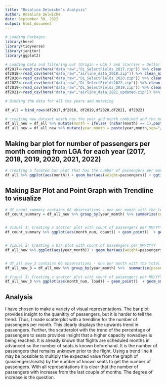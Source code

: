 ```yaml
---
title: "Rosalina Delwiche's Analysis"
author: Rosalina Delwiche
date: September 30, 2022
output: html_document
---
```



```r
# Loading Packages
library(here)
library(tidyverse)
library(janitor)
library(ggplot2)
```

```r
# Loading Data and filtering out (Origin = LGA ) and (Carrier = Delta)
df2017<-read_csv(here("data_raw","DL_SelectFields_2017.zip")) %>% clean_names() %>% filter(passengers>0,origin=="LGA", unique_carrier_name == "Delta Air Lines Inc.") 
df2018<-read_csv(here("data_raw","airline_data_2018.zip")) %>% clean_names() %>% filter(passengers>0,origin=="LGA",  unique_carrier_name == "Delta Air Lines Inc.") 
df2020<-read_csv(here("data_raw","DL_SelectFields_2020.zip")) %>% clean_names()  %>% filter(passengers>0,origin=="LGA", unique_carrier_name == "Delta Air Lines Inc.") 
df2022<-read_csv(here("data_raw","DL_SelectFields2022.zip")) %>% clean_names()  %>% filter(passengers>0,origin=="LGA", unique_carrier_name == "Delta Air Lines Inc.") 
df2019<-read_csv(here("data_raw","DL_SelectFields_2019.zip")) %>% clean_names() %>% filter(passengers>0,origin=="LGA", unique_carrier_name == "Delta Air Lines Inc.") 
df2021<-read_csv(here("data_raw","airline_data_2021_updated.zip")) %>% clean_names() %>% filter(passengers>0,origin=="LGA", unique_carrier_name == "Delta Air Lines Inc.") 
```


```r
# Binding the data for all the years and mutating

df_all = bind_rows(df2017,df2018, df2019,df2020,df2021, df2022)

# creating new dataset which has the year and month combined and the month since 01/2018
df_all_new = df_all %>% mutate(month = ifelse( (nchar(month) == 1),paste0("0", month), month))
df_all_new = df_all_new %>% mutate(year_month = paste(year,month,sep="/"))

```

## Making bar plot for number of passengers per month coming from LGA for each year (2017, 2018, 2019, 2020, 2021, 2022)
```r
# creating a faceted bar plot that has the number of passengers per month for each 
df_all %>% ggplot(aes(month)) + geom_bar(aes(weight=passengers)) + ggtitle("Passenger Count per Month") + facet_wrap(~year)
```

## Making Bar Plot and Point Graph with Trendline to visualize 
```r

# df_count_summary contains 66 observations - one per month with the total number of passengers
df_count_summary = df_all_new %>% group_by(year_month) %>% summarize(count = sum(passengers)) %>%  ungroup() %>% mutate(month_num=c(1:66))


# Visual 1: Creating a scatter plot with count of passengers per MM/YYYY with trend line 
df_count_summary %>% ggplot(aes(month_num, count)) + geom_point()  + geom_smooth(method = "auto") +ggtitle("Passenger Count per Month for Delta Airlines") +  xlab("Month Since Janurary 2017") + ylab("Passenger Count")


# Visual 2: Creating a bar plot with count of passengers per MM/YYYY
df_all_new %>% ggplot(aes(year_month)) + geom_bar(aes(weight=passengers)) +  ggtitle("Passenger Count per Month for Delta Airlines") + theme(axis.text.x = element_text(angle = 90, vjust = 0.5, hjust=1)) + xlab("(Date MM/YYYY)")  + ylab("Passenger Count")


# df_all_new_3 contains 66 observations - one per month with the total load as defined by the number of passengers divided by seats
df_all_new_3 = df_all_new %>% group_by(year_month) %>%  summarise(passenger_total = sum(passengers), seat_total = sum(seats)) %>% mutate(load = (passenger_total/seat_total)*100 ) %>% mutate(month_num=c(1:66))

# Visual 3: Creating a scatter plot with count of passengers per MM/YYYY with trend line 
df_all_new_3 %>% ggplot(aes(month_num, load)) + geom_point()  + geom_smooth(method = "auto") +ggtitle("Typical Passenger Load Percentage for Delta Airlines") +  xlab("Month Since Janurary 2017") + ylab("Passenger Load (Passengers:Seats)")


```

## Analysis 
I have chosen to make a variety of visual representations. The bar plot provides insight to the quanitity of passengers, but it is harder to tell the trend. Thus, I made scatterplot with a trendline for the number of passengers per month. This clearly displays the upwards trend in passengers. Further, the scatterplot with the trend of the percentage of passengers to seats provides insight that a higher capacity nowadays is being reached. It is already known that flights are scheduled months in advanced so the number of seats is known beforehand. It is the number of passengers that remains unknown prior to the flight. Using a trend line it may be possible to multiply the expected value from the graph of (passengers/seats) by the number of known seats to get the number of passengers. With all representations it is clear that the number of passengers with increase from the last couple of months. The degree of increase is the question.